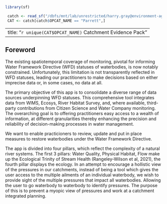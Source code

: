 
```r
library(sf)

 catch <- read_sf("/dbfs/mnt/lab/unrestricted/harry.gray@environment-agency.gov.uk/Interim_WFD_2022.shp")# Catchment shapefiles
 CAT <- catch[catch$OPCAT_NAME == "Parrett",]
```

---
title: "`r unique(CAT$OPCAT_NAME)` Catchment Evidence Pack"
---

## Foreword

The existing spatiotemporal coverage of monitoring, pivotal for informing Water Framework Directive (WFD) statuses of waterbodies, is now notably constrained. Unfortunately, this limitation is not transparently reflected in WFD statuses, leading our practitioners to make decisions based on either imprecise data or, in some cases, no data at all.

The primary objective of this app is to consolidate a diverse range of data sources underpinning WFD statuses. This comprehensive tool integrates data from WIMS, Ecosys, River Habitat Survey, and, where available, third-party contributions from Citizen 
Science and Water Company monitoring. The overarching goal is to offering practitioners easy access to a wealth of information, at different granularities thereby enhancing the precision and reliability of decision-making processes in water management.

We want to enable practicioners to review, update and put in place measures to restore waterbodies under the Water Framework Directive. 

The app is divided into four pillars, which reflect the complexity of a natural river systems. The first 3 pillars: Water Quality, Physical Habitat, Flow make up the Ecological Trinity of Stream Health (Rangeley-Wilson et al, 2021), the fourth pillar displays the ecology. In an attempt to encourage a hollistic view of the pressures in our catchments, instead of being a tool which gives the user access to the multiple ailments of an individual waterbody, we wish to provide sight of the multiple pressures that impact all waterbodies. Allowing the user to go waterbody to waterbody to identify pressures. The purpose of this is to prevent a myopic view of pressures and work at a catchment integrated planning.



